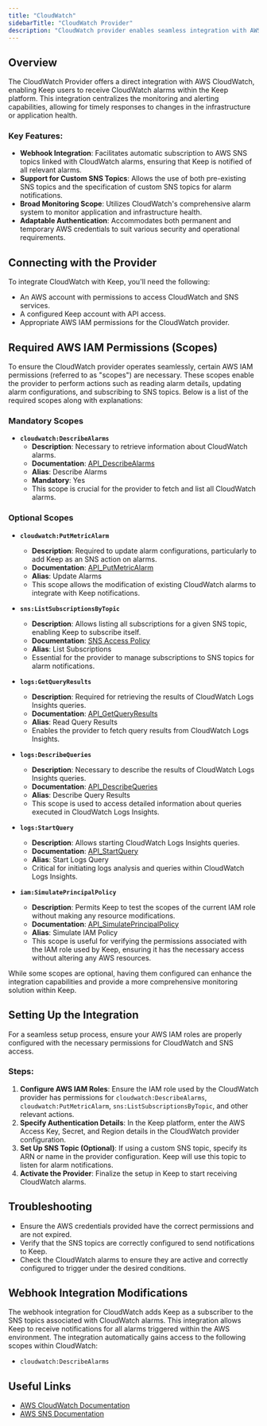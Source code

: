 ```yaml
---
title: "CloudWatch"
sidebarTitle: "CloudWatch Provider"
description: "CloudWatch provider enables seamless integration with AWS CloudWatch for alerting and monitoring, directly pushing alarms into Keep."
---
```


## Overview

The CloudWatch Provider offers a direct integration with AWS CloudWatch, enabling Keep users to receive CloudWatch alarms within the Keep platform. This integration centralizes the monitoring and alerting capabilities, allowing for timely responses to changes in the infrastructure or application health.

### Key Features:

- **Webhook Integration**: Facilitates automatic subscription to AWS SNS topics linked with CloudWatch alarms, ensuring that Keep is notified of all relevant alarms.
- **Support for Custom SNS Topics**: Allows the use of both pre-existing SNS topics and the specification of custom SNS topics for alarm notifications.
- **Broad Monitoring Scope**: Utilizes CloudWatch's comprehensive alarm system to monitor application and infrastructure health.
- **Adaptable Authentication**: Accommodates both permanent and temporary AWS credentials to suit various security and operational requirements.

## Connecting with the Provider

To integrate CloudWatch with Keep, you'll need the following:

- An AWS account with permissions to access CloudWatch and SNS services.
- A configured Keep account with API access.
- Appropriate AWS IAM permissions for the CloudWatch provider.

## Required AWS IAM Permissions (Scopes)

To ensure the CloudWatch provider operates seamlessly, certain AWS IAM permissions (referred to as "scopes") are necessary. These scopes enable the provider to perform actions such as reading alarm details, updating alarm configurations, and subscribing to SNS topics. Below is a list of the required scopes along with explanations:

### Mandatory Scopes

- **`cloudwatch:DescribeAlarms`**
  - **Description**: Necessary to retrieve information about CloudWatch alarms.
  - **Documentation**: [API_DescribeAlarms](https://docs.aws.amazon.com/AmazonCloudWatch/latest/APIReference/API_DescribeAlarms.html)
  - **Alias**: Describe Alarms
  - **Mandatory**: Yes
  - This scope is crucial for the provider to fetch and list all CloudWatch alarms.

### Optional Scopes

- **`cloudwatch:PutMetricAlarm`**
  - **Description**: Required to update alarm configurations, particularly to add Keep as an SNS action on alarms.
  - **Documentation**: [API_PutMetricAlarm](https://docs.aws.amazon.com/AmazonCloudWatch/latest/APIReference/API_PutMetricAlarm.html)
  - **Alias**: Update Alarms
  - This scope allows the modification of existing CloudWatch alarms to integrate with Keep notifications.

- **`sns:ListSubscriptionsByTopic`**
  - **Description**: Allows listing all subscriptions for a given SNS topic, enabling Keep to subscribe itself.
  - **Documentation**: [SNS Access Policy](https://docs.aws.amazon.com/sns/latest/dg/sns-access-policy-language-api-permissions-reference.html)
  - **Alias**: List Subscriptions
  - Essential for the provider to manage subscriptions to SNS topics for alarm notifications.

- **`logs:GetQueryResults`**
  - **Description**: Required for retrieving the results of CloudWatch Logs Insights queries.
  - **Documentation**: [API_GetQueryResults](https://docs.aws.amazon.com/AmazonCloudWatchLogs/latest/APIReference/API_GetQueryResults.html)
  - **Alias**: Read Query Results
  - Enables the provider to fetch query results from CloudWatch Logs Insights.

- **`logs:DescribeQueries`**
  - **Description**: Necessary to describe the results of CloudWatch Logs Insights queries.
  - **Documentation**: [API_DescribeQueries](https://docs.aws.amazon.com/AmazonCloudWatchLogs/latest/APIReference/API_DescribeQueries.html)
  - **Alias**: Describe Query Results
  - This scope is used to access detailed information about queries executed in CloudWatch Logs Insights.

- **`logs:StartQuery`**
  - **Description**: Allows starting CloudWatch Logs Insights queries.
  - **Documentation**: [API_StartQuery](https://docs.aws.amazon.com/AmazonCloudWatchLogs/latest/APIReference/API_StartQuery.html)
  - **Alias**: Start Logs Query
  - Critical for initiating logs analysis and queries within CloudWatch Logs Insights.

- **`iam:SimulatePrincipalPolicy`**
  - **Description**: Permits Keep to test the scopes of the current IAM role without making any resource modifications.
  - **Documentation**: [API_SimulatePrincipalPolicy](https://docs.aws.amazon.com/IAM/latest/APIReference/API_SimulatePrincipalPolicy.html)
  - **Alias**: Simulate IAM Policy
  - This scope is useful for verifying the permissions associated with the IAM role used by Keep, ensuring it has the necessary access without altering any AWS resources.

<Tip>While some scopes are optional, having them configured can enhance the integration capabilities and provide a more comprehensive monitoring solution within Keep.</Tip>

## Setting Up the Integration

<Tip>For a seamless setup process, ensure your AWS IAM roles are properly configured with the necessary permissions for CloudWatch and SNS access.</Tip>

<AutoGeneratedSnippet />

### Steps:

1. **Configure AWS IAM Roles**: Ensure the IAM role used by the CloudWatch provider has permissions for `cloudwatch:DescribeAlarms`, `cloudwatch:PutMetricAlarm`, `sns:ListSubscriptionsByTopic`, and other relevant actions.
2. **Specify Authentication Details**: In the Keep platform, enter the AWS Access Key, Secret, and Region details in the CloudWatch provider configuration.
3. **Set Up SNS Topic (Optional)**: If using a custom SNS topic, specify its ARN or name in the provider configuration. Keep will use this topic to listen for alarm notifications.
4. **Activate the Provider**: Finalize the setup in Keep to start receiving CloudWatch alarms.

## Troubleshooting

- Ensure the AWS credentials provided have the correct permissions and are not expired.
- Verify that the SNS topics are correctly configured to send notifications to Keep.
- Check the CloudWatch alarms to ensure they are active and correctly configured to trigger under the desired conditions.

## Webhook Integration Modifications

The webhook integration for CloudWatch adds Keep as a subscriber to the SNS topics associated with CloudWatch alarms. This integration allows Keep to receive notifications for all alarms triggered within the AWS environment.
The integration automatically gains access to the following scopes within CloudWatch:
- `cloudwatch:DescribeAlarms`

## Useful Links

- [AWS CloudWatch Documentation](https://docs.aws.amazon.com/AmazonCloudWatch/latest/monitoring/WhatIsCloudWatch.html)
- [AWS SNS Documentation](https://docs.aws.amazon.com/sns/latest/dg/welcome.html)
